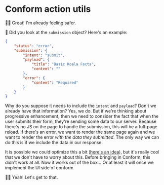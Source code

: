 # Conform action utils

👨‍💼 Great! I'm already feeling safer.

🦉 Did you look at the `submission` object? Here's an example:

```json
{
	"status": "error",
	"submission": {
		"intent": "submit",
		"payload": {
			"title": "Basic Koala Facts",
			"content": ""
		},
		"error": {
			"content": "Required"
		}
	}
}
```

Why do you suppose it needs to include the `intent` and `payload`? Don't we
already have that information? Yes, we do. But if we're thinking about
progressive enhancement, then we need to consider the fact that when the user
submits their form, they're sending some data to our server. Because there's no
JS on the page to handle the submission, this will be a full-page reload. If
there's an error, we want to render the same page again and we want to render
the error _with the data they submitted_. The only way we can do this is if we
include the data in our response.

It is possible we could optimize this a bit
([here's an idea](https://github.com/edmundhung/conform/issues/218)), but it's
really cool that we don't have to worry about this. Before bringing in Conform,
this didn't work at all. Now it works out of the box... Or at least it will once
we implement the UI side of conform.

👨‍💼 Yeah! Let's get to that.
